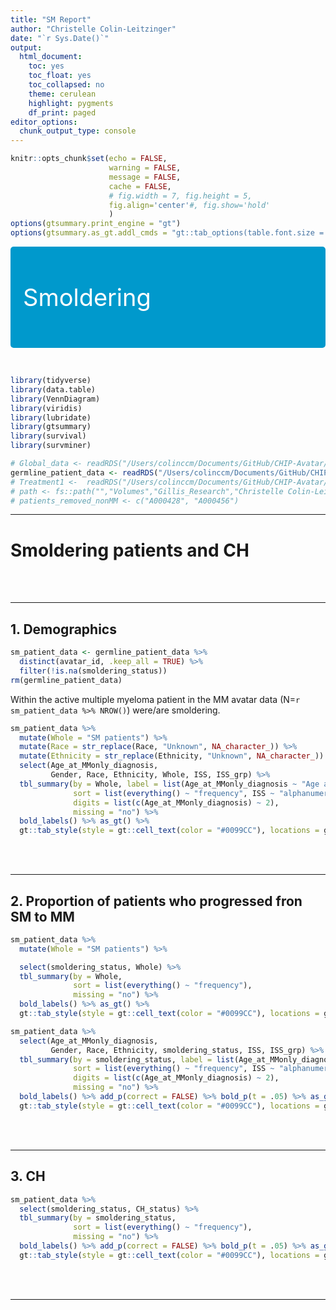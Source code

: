 ```yaml
---
title: "SM Report"
author: "Christelle Colin-Leitzinger"
date: "`r Sys.Date()`"
output:
  html_document:
    toc: yes
    toc_float: yes
    toc_collapsed: no
    theme: cerulean
    highlight: pygments
    df_print: paged
editor_options:
  chunk_output_type: console
---
```


```{=html}
<style type="text/css">
h1.title {
  font-size: 25px;
}
.figure {
   margin-top: 25px;
   margin-bottom: 100px;
}

table {
    margin-top: 25px;
    margin-bottom: 25px;
}
</style>
```
```r
knitr::opts_chunk$set(echo = FALSE,
                      warning = FALSE,
                      message = FALSE,
                      cache = FALSE,
                      # fig.width = 7, fig.height = 5, 
                      fig.align='center'#, fig.show='hold'
                      )
options(gtsummary.print_engine = "gt")
options(gtsummary.as_gt.addl_cmds = "gt::tab_options(table.font.size = 14, data_row.padding = gt::px(1))")

```

```{=html}
<style>
div.blue { background-color:#0099CC; border-radius: 5px; padding: 20px; font-size: 38px}
</style>
```
::: {.blue}
[Smoldering]{style="color: white;"}
:::

<br>

```r
library(tidyverse)
library(data.table)
library(VennDiagram)
library(viridis)
library(lubridate)
library(gtsummary)
library(survival)
library(survminer)
```

```r
# Global_data <- readRDS("/Users/colinccm/Documents/GitHub/CHIP-Avatar/Global_data.rds")
germline_patient_data <- readRDS("/Users/colinccm/Documents/GitHub/CHIP-Avatar/germline_patient_data.rds")
# Treatment1 <-  readRDS("/Users/colinccm/Documents/GitHub/CHIP-Avatar/Treatment1.rds")
# path <- fs::path("","Volumes","Gillis_Research","Christelle Colin-Leitzinger", "CHIP in Avatar")
# patients_removed_nonMM <- c("A000428", "A000456")
```


***

# Smoldering patients and CH
<br>
<br>

***

## 1. Demographics

```r
sm_patient_data <- germline_patient_data %>% 
  distinct(avatar_id, .keep_all = TRUE) %>% 
  filter(!is.na(smoldering_status))
rm(germline_patient_data)
```

Within the active multiple myeloma patient in the MM avatar data (N=`r sm_patient_data %>% NROW()`) were/are smoldering. 
```r
sm_patient_data %>% 
  mutate(Whole = "SM patients") %>% 
  mutate(Race = str_replace(Race, "Unknown", NA_character_)) %>% 
  mutate(Ethnicity = str_replace(Ethnicity, "Unknown", NA_character_)) %>% 
  select(Age_at_MMonly_diagnosis, 
         Gender, Race, Ethnicity, Whole, ISS, ISS_grp) %>%
  tbl_summary(by = Whole, label = list(Age_at_MMonly_diagnosis ~ "Age at MM diagnosis"),
              sort = list(everything() ~ "frequency", ISS ~ "alphanumeric", ISS_grp ~ "alphanumeric"),
              digits = list(c(Age_at_MMonly_diagnosis) ~ 2),
              missing = "no") %>% 
  bold_labels() %>% as_gt() %>%  
  gt::tab_style(style = gt::cell_text(color = "#0099CC"), locations = gt::cells_column_labels(everything()))
```
<br>
<br>

***

## 2. Proportion of patients who progressed fron SM to MM

```r
sm_patient_data %>% 
  mutate(Whole = "SM patients") %>% 

  select(smoldering_status, Whole) %>%
  tbl_summary(by = Whole, 
              sort = list(everything() ~ "frequency"),
              missing = "no") %>% 
  bold_labels() %>% as_gt() %>%  
  gt::tab_style(style = gt::cell_text(color = "#0099CC"), locations = gt::cells_column_labels(everything()))
```

```r
sm_patient_data %>% 
  select(Age_at_MMonly_diagnosis, 
         Gender, Race, Ethnicity, smoldering_status, ISS, ISS_grp) %>%
  tbl_summary(by = smoldering_status, label = list(Age_at_MMonly_diagnosis ~ "Age at MM diagnosis"),
              sort = list(everything() ~ "frequency", ISS ~ "alphanumeric", ISS_grp ~ "alphanumeric"),
              digits = list(c(Age_at_MMonly_diagnosis) ~ 2),
              missing = "no") %>% 
  bold_labels() %>% add_p(correct = FALSE) %>% bold_p(t = .05) %>% as_gt() %>%  
  gt::tab_style(style = gt::cell_text(color = "#0099CC"), locations = gt::cells_column_labels(everything()))
```
<br>
<br>

***

## 3. CH 
```r
sm_patient_data %>%
  select(smoldering_status, CH_status) %>%
  tbl_summary(by = smoldering_status,
              sort = list(everything() ~ "frequency"),
              missing = "no") %>%
  bold_labels() %>% add_p(correct = FALSE) %>% bold_p(t = .05) %>% as_gt() %>%
  gt::tab_style(style = gt::cell_text(color = "#0099CC"), locations = gt::cells_column_labels(everything()))
```

<br>
<br>

***

